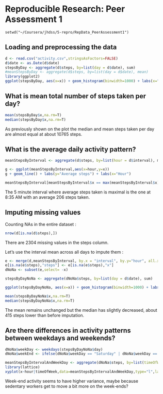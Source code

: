 # Reproducible Research: Peer Assessment 1

```
setwd("~/Coursera/jhdss/5-repro/RepData_PeerAssessment1")
```

## Loading and preprocessing the data
```r
d <- read.csv("activity.csv",stringsAsFactors=FALSE)
d$date <- as.Date(d$date)
stepsByDay <- aggregate(d$steps, by=list(day = d$date), sum)
#meanStepsByDay <- aggregate(d$steps, by=list(day = d$date), mean)
library(ggplot2)
ggplot(stepsByDay, aes(x=x)) + geom_histogram(binwidth=1000) + labs(x="Total daily steps") + labs(y="Number of days") + geom_vline(aes(xintercept=mean(x, na.rm=T)), color="red", linetype="solid", size=1) + geom_vline(aes(xintercept=median(x, na.rm=T)), color="blue", linetype="dashed", size=1)
```

## What is mean total number of steps taken per day?
```r
mean(stepsByDay$x,na.rm=T)
median(stepsByDay$x,na.rm=T)
```

As previously shown on the plot the median and mean steps taken per day are almost equal at about 10765 steps.

## What is the average daily activity pattern?
```r
meanStepsByInterval <- aggregate(d$steps, by=list(hour = d$interval), mean, na.rm=TRUE)

g <- ggplot(meanStepsByInterval,aes(x=hour,y=x))
g + geom_line() + labs(y="Average steps") + labs(x="Hour") 
```

```r
meanStepsByInterval[meanStepsByInterval$x == max(meanStepsByInterval$x),]
```

The 5 minute interval where average steps taken is maximal is the one at 8:35 AM with an average 206 steps taken.

## Imputing missing values

Counting NAs in the entire dataset : 
```r
nrow(d[is.na(d$steps),])
```

There are 2304 missing values in the steps column.

Let's use the interval mean across all days to impute them :
```r
e <- merge(d,meanStepsByInterval, by.x = "interval", by.y="hour", all.x=TRUE)
e[is.na(e$steps),"steps"] <- e[is.na(e$steps),"x"]
dNoNa <- subset(e,select= -x)

stepsByDayNoNa <- aggregate(dNoNa$steps, by=list(day = d$date), sum)

ggplot(stepsByDayNoNa, aes(x=x)) + geom_histogram(binwidth=1000) + labs(x="Total daily steps") + labs(y="Number of days") + geom_vline(aes(xintercept=mean(x, na.rm=T)), color="red", linetype="solid", size=1) + geom_vline(aes(xintercept=median(x, na.rm=T)), color="blue", linetype="dashed", size=1)

mean(stepsByDayNoNa$x,na.rm=T)
median(stepsByDayNoNa$x,na.rm=T)
```

The mean remains unchanged but the median has slightly decreased, about 415 steps lower than before imputation.

## Are there differences in activity patterns between weekdays and weekends?

```r
dNoNa$weekDay <- weekdays(stepsByDayNoNa$day)
dNoNa$weekEnd <- ifelse(dNoNa$weekDay == "Saturday" | dNoNa$weekDay == "Sunday", "Week End","Week Day")
```

```r
meanStepsByIntervalAndWeekDay <- aggregate(dNoNa$steps, by=list(timeOfWeek = dNoNa$weekEnd, hour = dNoNa$interval), mean, na.rm=TRUE)
library(lattice)
xyplot(x~hour|timeOfWeek,data=meanStepsByIntervalAndWeekDay,type="l",layout=c(1,2))
```

Week-end activity seems to have higher variance, maybe because sedentary workers get to move a bit more on the week-ends?

